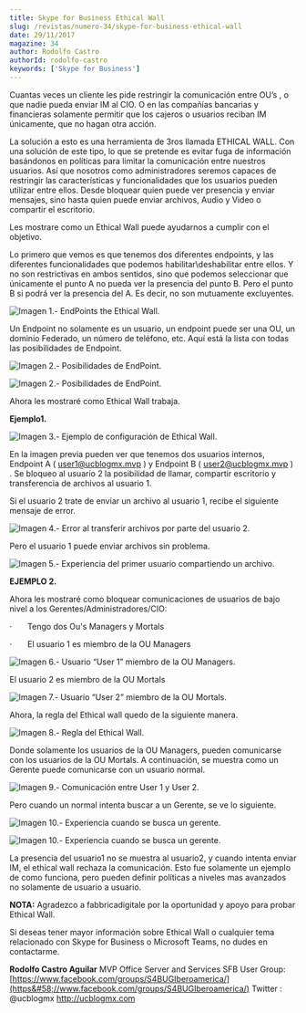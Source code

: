 ```yaml
---
title: Skype for Business Ethical Wall
slug: /revistas/numero-34/skype-for-business-ethical-wall
date: 29/11/2017
magazine: 34
author: Rodolfo Castro
authorId: rodolfo-castro
keywords: ['Skype for Business']
---
```






Cuantas veces un cliente les pide restringir la comunicación entre OU’s , o que nadie pueda enviar IM al CIO. O en las compañías bancarias y financieras solamente permitir que los cajeros o usuarios reciban IM únicamente, que no hagan otra acción.

La solución a esto es una herramienta de 3ros llamada ETHICAL WALL. Con una solución de este tipo, lo que se pretende es evitar fuga de información basándonos en políticas para limitar la comunicación entre nuestros usuarios. Así que nosotros como administradores seremos capaces de restringir las características y funcionalidades que los usuarios pueden utilizar entre ellos. Desde bloquear quien puede ver presencia y enviar mensajes, sino hasta quien puede enviar archivos, Audio y Video o compartir el escritorio.

Les mostrare como un Ethical Wall puede ayudarnos a cumplir con el objetivo.

Lo primero que vemos es que tenemos dos diferentes endpoints, y las diferentes funcionalidades que podemos habilitar\deshabilitar entre ellos. Y no son restrictivas en ambos sentidos, sino que podemos seleccionar que únicamente el punto A no pueda ver la presencia del punto B. Pero el punto B si podrá ver la presencia del A. Es decir, no son mutuamente excluyentes.

![Imagen 1.- EndPoints the Ethical Wall.](../../../images/numero34/skype-for-business-ethical-wall/image1.png)

Un Endpoint no solamente es un usuario, un endpoint puede ser una OU, un dominio Federado, un número de teléfono, etc. Aquí está la lista con todas las posibilidades de Endpoint.

![Imagen 2.- Posibilidades de EndPoint.](../../../images/numero34/skype-for-business-ethical-wall/image2.png)

![Imagen 2.- Posibilidades de EndPoint.](../../../images/numero34/skype-for-business-ethical-wall/image3.png)

Ahora les mostraré como Ethical Wall trabaja.

**Ejemplo1.**

![Imagen 3.- Ejemplo de configuración de Ethical Wall.](../../../images/numero34/skype-for-business-ethical-wall/image4.png)

En la imagen previa pueden ver que tenemos dos usuarios internos, Endpoint A ( user1@ucblogmx.mvp ) y Endpoint B ( user2@ucblogmx.mvp ) . Se bloqueo al usuario 2 la posibilidad de llamar, compartir escritorio y transferencia de archivos al usuario 1.

Si el usuario 2 trate de enviar un archivo al usuario 1, recibe el siguiente mensaje de error.

![Imagen 4.- Error al transferir archivos por parte del usuario 2.](../../../images/numero34/skype-for-business-ethical-wall/image5.png)

Pero el usuario 1 puede enviar archivos sin problema.

![Imagen 5.- Experiencia del primer usuario compartiendo un archivo.](../../../images/numero34/skype-for-business-ethical-wall/image6.png)

**EJEMPLO 2.**

Ahora les mostraré como bloquear comunicaciones de usuarios de bajo nivel a los Gerentes/Administradores/CIO:

·       Tengo dos Ou's Managers y Mortals

·       El usuario 1 es miembro de la OU Managers

![Imagen 6.- Usuario “User 1” miembro de la OU Managers.](../../../images/numero34/skype-for-business-ethical-wall/image7.png)

El usuario 2 es miembro de la OU Mortals

![ Imagen 7.- Usuario “User 2” miembro de la OU Mortals.](../../../images/numero34/skype-for-business-ethical-wall/image8.png)

Ahora, la regla del Ethical wall quedo de la siguiente manera.

![Imagen 8.- Regla del Ethical Wall.](../../../images/numero34/skype-for-business-ethical-wall/image9.png)

Donde solamente los usuarios de la OU Managers, pueden comunicarse con los usuarios de la OU Mortals. A continuación, se muestra como un Gerente puede comunicarse con un usuario normal.

![Imagen 9.- Comunicación entre User 1 y User 2.](../../../images/numero34/skype-for-business-ethical-wall/image10.png)

Pero cuando un normal intenta buscar a un Gerente, se ve lo siguiente.

![Imagen 10.- Experiencia cuando se busca un gerente.](../../../images/numero34/skype-for-business-ethical-wall/image11.jpeg)

![Imagen 10.- Experiencia cuando se busca un gerente.](../../../images/numero34/skype-for-business-ethical-wall/image12.png)

La presencia del usuario1 no se muestra al usuario2, y cuando intenta enviar IM, el ethical wall rechaza la comunicación. Esto fue solamente un ejemplo de como funciona, pero pueden definir políticas a niveles mas avanzados no solamente de usuario a usuario.

**NOTA:** Agradezco a fabbricadigitale por la oportunidad y apoyo para probar Ethical Wall.

Si deseas tener mayor información sobre Ethical Wall o cualquier tema relacionado con Skype for Business o Microsoft Teams, no dudes en contactarme.

**Rodolfo Castro Aguilar**
 MVP Office Server and Services
 SFB User Group: [https://www.facebook.com/groups/S4BUGIberoamerica/](https&#58;//www.facebook.com/groups/S4BUGIberoamerica/)
Twitter : @ucblogmx
 http://ucblogmx.com ​

